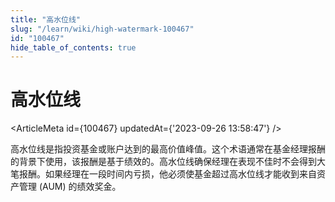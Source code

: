 ```yaml
---
title: "高水位线"
slug: "/learn/wiki/high-watermark-100467"
id: "100467"
hide_table_of_contents: true
---
```



# 高水位线

<ArticleMeta id={100467} updatedAt={'2023-09-26 13:58:47'} />
<div className='border-solid border-b border-t-0 my-4 border-[var(--ifm-color-gray-300)]' />

高水位线是指投资基金或账户达到的最高价值峰值。这个术语通常在基金经理报酬的背景下使用，该报酬是基于绩效的。高水位线确保经理在表现不佳时不会得到大笔报酬。如果经理在一段时间内亏损，他必须使基金超过高水位线才能收到来自资产管理 (AUM) 的绩效奖金。
